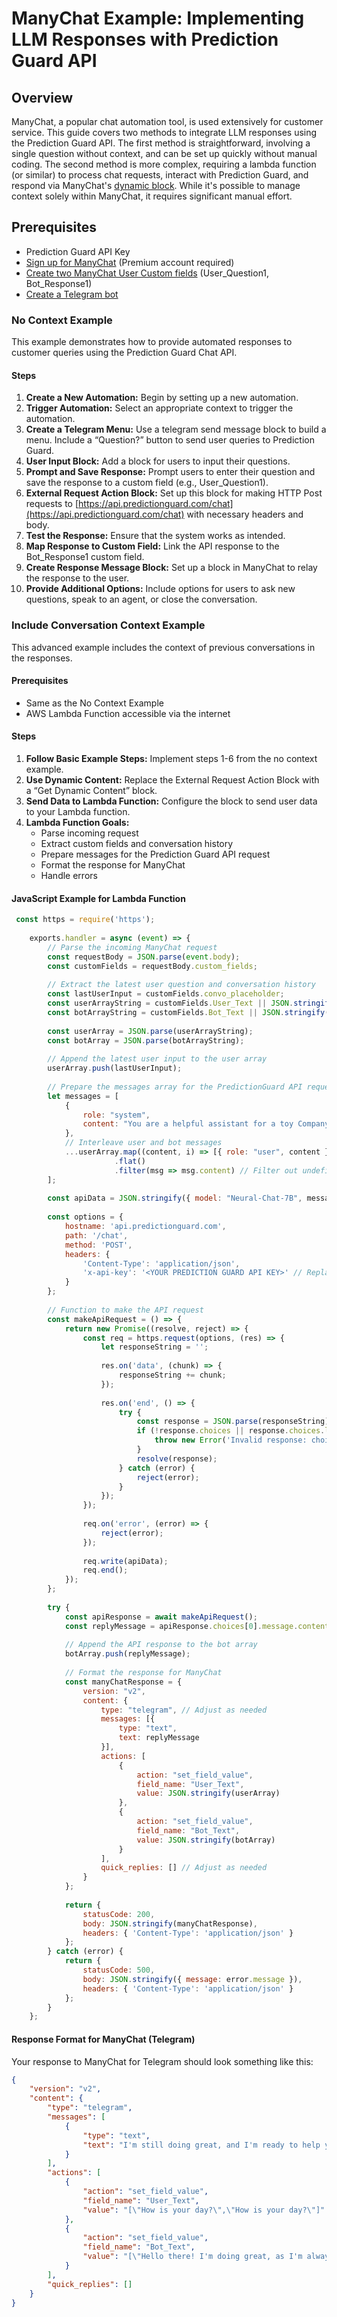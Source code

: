 # ManyChat Example: Implementing LLM Responses with Prediction Guard API

## Overview
ManyChat, a popular chat automation tool, is used extensively for customer service. This guide covers two methods to integrate LLM responses using the Prediction Guard API. The first method is straightforward, involving a single question without context, and can be set up quickly without manual coding. The second method is more complex, requiring a lambda function (or similar) to process chat requests, interact with Prediction Guard, and respond via ManyChat's [dynamic block](https://manychat.github.io/dynamic_block_docs/channels/). While it's possible to manage context solely within ManyChat, it requires significant manual effort.

## Prerequisites
- Prediction Guard API Key
- [Sign up for ManyChat](https://manychat.com/signup) (Premium account required)
- [Create two ManyChat User Custom fields](https://support.manychat.com/support/solutions/articles/36000003046-user-input-and-custom-fields) (User_Question1, Bot_Response1)
- [Create a Telegram bot](https://support.manychat.com/support/solutions/articles/36000329373-getting-started-how-to-create-a-telegram-bot-in-manychat)

### No Context Example
This example demonstrates how to provide automated responses to customer queries using the Prediction Guard Chat API.

#### Steps
1. **Create a New Automation:** Begin by setting up a new automation.
2. **Trigger Automation:** Select an appropriate context to trigger the automation.
3. **Create a Telegram Menu:** Use a telegram send message block to build a menu. Include a “Question?” button to send user queries to Prediction Guard.
4. **User Input Block:** Add a block for users to input their questions.
5. **Prompt and Save Response:** Prompt users to enter their question and save the response to a custom field (e.g., User_Question1).
6. **External Request Action Block:** Set up this block for making HTTP Post requests to [https://api.predictionguard.com/chat](https://api.predictionguard.com/chat) with necessary headers and body.
7. **Test the Response:** Ensure that the system works as intended.
8. **Map Response to Custom Field:** Link the API response to the Bot_Response1 custom field.
9. **Create Response Message Block:** Set up a block in ManyChat to relay the response to the user.
10. **Provide Additional Options:** Include options for users to ask new questions, speak to an agent, or close the conversation.

### Include Conversation Context Example
This advanced example includes the context of previous conversations in the responses.

#### Prerequisites
- Same as the No Context Example
- AWS Lambda Function accessible via the internet

#### Steps
1. **Follow Basic Example Steps:** Implement steps 1-6 from the no context example.
2. **Use Dynamic Content:** Replace the External Request Action Block with a “Get Dynamic Content” block.
3. **Send Data to Lambda Function:** Configure the block to send user data to your Lambda function.
4. **Lambda Function Goals:**
   - Parse incoming request
   - Extract custom fields and conversation history
   - Prepare messages for the Prediction Guard API request
   - Format the response for ManyChat
   - Handle errors

#### JavaScript Example for Lambda Function
```javascript
 const https = require('https');
    
    exports.handler = async (event) => {
        // Parse the incoming ManyChat request
        const requestBody = JSON.parse(event.body);
        const customFields = requestBody.custom_fields;
    
        // Extract the latest user question and conversation history
        const lastUserInput = customFields.convo_placeholder;
        const userArrayString = customFields.User_Text || JSON.stringify([]);
        const botArrayString = customFields.Bot_Text || JSON.stringify([]);
    
        const userArray = JSON.parse(userArrayString);
        const botArray = JSON.parse(botArrayString);
    
        // Append the latest user input to the user array
        userArray.push(lastUserInput);
    
        // Prepare the messages array for the PredictionGuard API request
        let messages = [
            {
                role: "system",
                content: "You are a helpful assistant for a toy Company named Walt's Toys. Welcome the customer and only talk about toys!"
            },
            // Interleave user and bot messages
            ...userArray.map((content, i) => [{ role: "user", content }, { role: "assistant", content: botArray[i] }])
                       .flat()
                       .filter(msg => msg.content) // Filter out undefined content
        ];
    
        const apiData = JSON.stringify({ model: "Neural-Chat-7B", messages });
    
        const options = {
            hostname: 'api.predictionguard.com',
            path: '/chat',
            method: 'POST',
            headers: {
                'Content-Type': 'application/json',
                'x-api-key': '<YOUR PREDICTION GUARD API KEY>' // Replace with your actual API key
            }
        };
    
        // Function to make the API request
        const makeApiRequest = () => {
            return new Promise((resolve, reject) => {
                const req = https.request(options, (res) => {
                    let responseString = '';
    
                    res.on('data', (chunk) => {
                        responseString += chunk;
                    });
    
                    res.on('end', () => {
                        try {
                            const response = JSON.parse(responseString);
                            if (!response.choices || response.choices.length === 0) {
                                throw new Error('Invalid response: choices array is missing or empty.');
                            }
                            resolve(response);
                        } catch (error) {
                            reject(error);
                        }
                    });
                });
    
                req.on('error', (error) => {
                    reject(error);
                });
    
                req.write(apiData);
                req.end();
            });
        };
    
        try {
            const apiResponse = await makeApiRequest();
            const replyMessage = apiResponse.choices[0].message.content;
    
            // Append the API response to the bot array
            botArray.push(replyMessage);
    
            // Format the response for ManyChat
            const manyChatResponse = {
                version: "v2",
                content: {
                    type: "telegram", // Adjust as needed
                    messages: [{
                        type: "text",
                        text: replyMessage
                    }],
                    actions: [
                        {
                            action: "set_field_value",
                            field_name: "User_Text",
                            value: JSON.stringify(userArray)
                        },
                        {
                            action: "set_field_value",
                            field_name: "Bot_Text",
                            value: JSON.stringify(botArray)
                        }
                    ],
                    quick_replies: [] // Adjust as needed
                }
            };
    
            return {
                statusCode: 200,
                body: JSON.stringify(manyChatResponse),
                headers: { 'Content-Type': 'application/json' }
            };
        } catch (error) {
            return {
                statusCode: 500,
                body: JSON.stringify({ message: error.message }),
                headers: { 'Content-Type': 'application/json' }
            };
        }
    };
```

#### Response Format for ManyChat (Telegram)
Your response to ManyChat for Telegram should look something like this:

```json
{
    "version": "v2",
    "content": {
        "type": "telegram",
        "messages": [
            {
                "type": "text",
                "text": "I'm still doing great, and I'm ready to help you find the perfect toy for your little one. Let me know if you need any recommendations or have any questions. We have a lot of fun toys to explore together!"
            }
        ],
        "actions": [
            {
                "action": "set_field_value",
                "field_name": "User_Text",
                "value": "[\"How is your day?\",\"How is your day?\"]"
            },
            {
                "action": "set_field_value",
                "field_name": "Bot_Text",
                "value": "[\"Hello there! I'm doing great, as I'm always excited to talk about toys. How about you? Are you looking for any specific toys or just browsing? We have a wide variety of options for you to choose from.\",\"I'm still doing great, and I'm ready to help you find the perfect toy for your little one. Let me know if you need any recommendations or have any questions. We have a lot of fun toys to explore together!\"]"
            }
        ],
        "quick_replies": []
    }
}
```

